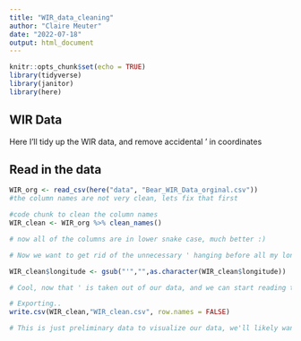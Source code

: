 ```yaml
---
title: "WIR_data_cleaning"
author: "Claire Meuter"
date: "2022-07-18"
output: html_document
---
```


```r
knitr::opts_chunk$set(echo = TRUE)
library(tidyverse)
library(janitor)
library(here)
```

## WIR Data
Here I'll tidy up the WIR data, and remove accidental ' in coordinates 

## Read in the data 

```r
WIR_org <- read_csv(here("data", "Bear_WIR_Data_orginal.csv"))
#the column names are not very clean, lets fix that first
```
```r
#code chunk to clean the column names 
WIR_clean <- WIR_org %>% clean_names()

# now all of the columns are in lower snake case, much better :) 
```

```r
# Now we want to get rid of the unnecessary ' hanging before all my longitude points 

WIR_clean$longitude <- gsub("'","",as.character(WIR_clean$longitude))

# Cool, now that ' is taken out of our data, and we can start reading this data in Arc to map out the conflict occurrence points! 

# Exporting.. 
write.csv(WIR_clean,"WIR_clean.csv", row.names = FALSE)

# This is just preliminary data to visualize our data, we'll likely want to tweak this data set going forward to make it better. A helpful addition would be a year column, so we can visualize the data by year in Arc. It might also be helpful to do months while we're at it. We also need to remove any erroneous points
```


